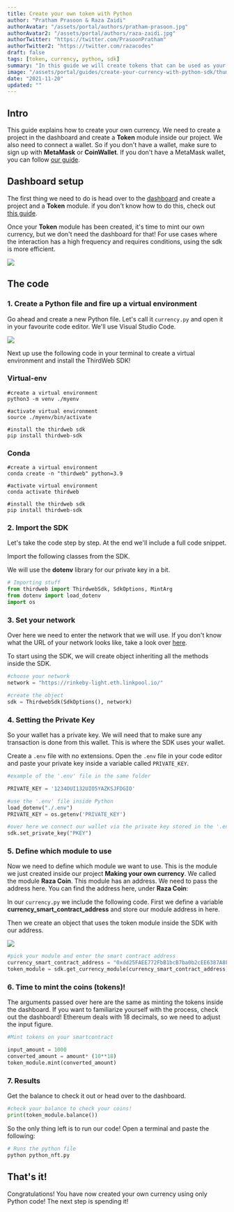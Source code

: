 ```yaml
---
title: Create your own token with Python
author: "Pratham Prasoon & Raza Zaidi"
authorAvatar: "/assets/portal/authors/pratham-prasoon.jpg"
authorAvatar2: "/assets/portal/authors/raza-zaidi.jpg"
authorTwitter: "https://twitter.com/PrasoonPratham"
authorTwitter2: "https://twitter.com/razacodes"
draft: false
tags: [token, currency, python, sdk]
summary: "In this guide we will create tokens that can be used as your own currency with the thirdweb Python SDK"
image: "/assets/portal/guides/create-your-currency-with-python-sdk/thumbnail.png"
date: "2021-11-20"
updated: ""
---
```


## Intro

This guide explains how to create your own currency. We need to create a project in the dashboard and create a **Token** module inside our project. We also need to connect a wallet. So if you don't have a wallet, make sure to sign up with **MetaMask** or **CoinWallet**. If you don't have a MetaMask wallet, you can follow [our guide](/guides/create-a-metamask-wallet).

## Dashboard setup

The first thing we need to do is head over to the [dashboard](/dashboard) and create a project and a **Token** module. if you don't know how to do this, check out [this guide](/learn/introduction).

Once your **Token** module has been created, it's time to mint our own currency, but we don't need the dashboard for that! For use cases where the interaction has a high frequency and requires conditions, using the sdk is more efficient.

![](/assets/portal/guides/create-your-currency-with-python-sdk/16_module_done.png)

## The code

### 1. Create a Python file and fire up a virtual environment

Go ahead and create a new Python file. Let's call it `currency.py` and open it in your favourite code editor. We'll use Visual Studio Code.

![](/assets/portal/guides/create-your-currency-with-python-sdk/17_python_file.png)

Next up use the following code in your terminal to create a virtual environment and install the ThirdWeb SDK!

### Virtual-env

```bash:virtual-env
#create a virtual environment
python3 -m venv ./myenv

#activate virtual environment
source ./myenv/bin/activate

#install the thirdweb sdk
pip install thirdweb-sdk
```

### Conda

```bash:virtual-env
#create a virtual environment
conda create -n "thirdweb" python=3.9

#activate virtual environment
conda activate thirdweb

#install the thirdweb sdk
pip install thirdweb-sdk
```

### 2. Import the SDK

Let's take the code step by step. At the end we'll include a full code snippet.

Import the following classes from the SDK.

We will use the **dotenv** library for our private key in a bit.

```python:currency.py
# Importing stuff
from thirdweb import ThirdwebSdk, SdkOptions, MintArg
from dotenv import load_dotenv
import os
```

### 3. Set your network

Over here we need to enter the network that we will use. If you don't know what the URL of your network looks like, take a look over [here](https://chainlist.org/).

To start using the SDK, we will create object inheriting all the methods inside the SDK.

```python:currency.py
#choose your network
network = "https://rinkeby-light.eth.linkpool.io/"

#create the object
sdk = ThirdwebSdk(SdkOptions(), network)
```

### 4. Setting the Private Key

So your wallet has a private key. We will need that to make sure any transaction is done from this wallet. This is where the SDK uses your wallet.

Create a `.env` file with no extensions. Open the `.env` file in your code editor and paste your private key inside a variable called `PRIVATE_KEY`.

```python:currency.py
#example of the '.env' file in the same folder

PRIVATE_KEY = '1234OUI132UIO5YAZKSJFDGIO'
```

```python:currency.py
#use the '.env' file inside Python
load_dotenv("./.env")
PRIVATE_KEY = os.getenv('PRIVATE_KEY')

#over here we connect our wallet via the private key stored in the '.env' file
sdk.set_private_key("PKEY")
```

### 5. Define which module to use

Now we need to define which module we want to use. This is the module we just created inside our project **Making your own currency**. We called the module **Raza Coin**. This module has an address. We need to pass the address here. You can find the address here, under **Raza Coin**:

In our `currency.py` we include the following code. First we define a variable **currency_smart_contract_address** and store our module address in here.

Then we create an object that uses the token module inside the SDK with our address.

![](/assets/portal/guides/create-your-currency-with-python-sdk/16_module_done.png)

```python:currency.py
#pick your module and enter the smart contract address
currency_smart_contract_address = "0xdd25FAEE772FbB1bcB7ba0b2cEE6387A8F82f032"
token_module = sdk.get_currency_module(currency_smart_contract_address)
```

### 6. Time to mint the coins (tokens)!

The arguments passed over here are the same as minting the tokens inside the dashboard. If you want to familiarize yourself with the process, check out the dashboard! Ethereum deals with 18 decimals, so we need to adjust the input figure.

```python:currency.py
#Mint tokens on your smartcontract

input_amount = 1000
converted_amount = amount* (10**18)
token_module.mint(converted_amount)
```

### 7. Results

Get the balance to check it out or head over to the dashboard.

```python:currency.py
#check your balance to check your coins!
print(token_module.balance())
```

So the only thing left is to run our code! Open a terminal and paste the following:

```bash
# Runs the python file
python python_nft.py
```

## That's it!

Congratulations! You have now created your own currency using only Python code! The next step is spending it!
